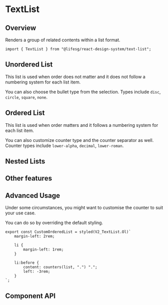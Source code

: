
<Meta of={TextListStories} />

# TextList

## Overview

Renders a group of related contents within a list format.

```tsx
import { TextList } from "@lifesg/react-design-system/text-list";
```

## Unordered List

This list is used when order does not matter and it does not follow a numbering
system for each list item.

You can also choose the bullet type from the selection. Types include `disc`,
`circle`, `square`, `none`.

<Canvas of={TextListStories.Unordered} />

## Ordered List

This list is used when order matters and it follows a numbering system for each
list item.

You can also customize counter type and the counter separator as well. Counter
types include `lower-alpha`, `decimal`, `lower-roman`.

<Canvas of={TextListStories.Ordered} />

## Nested Lists

<Canvas of={TextListStories.Nested} />

## Other features

<Canvas of={TextListStories.OtherFeatures} />

## Advanced Usage

Under some circumstances, you might want to customise the counter to suit your
use case.

<Canvas of={TextListStories.AdvancedUsage} />

You can do so by overriding the default styling.

```tsx
export const CustomOrderedList = styled(V2_TextList.Ol)`
    margin-left: 2rem;

    li {
        margin-left: 1rem;
    }

    li:before {
        content: counters(list, ".") ".";
        left: -3rem;
    }
`;
```

## Component API

<PropsTable />
